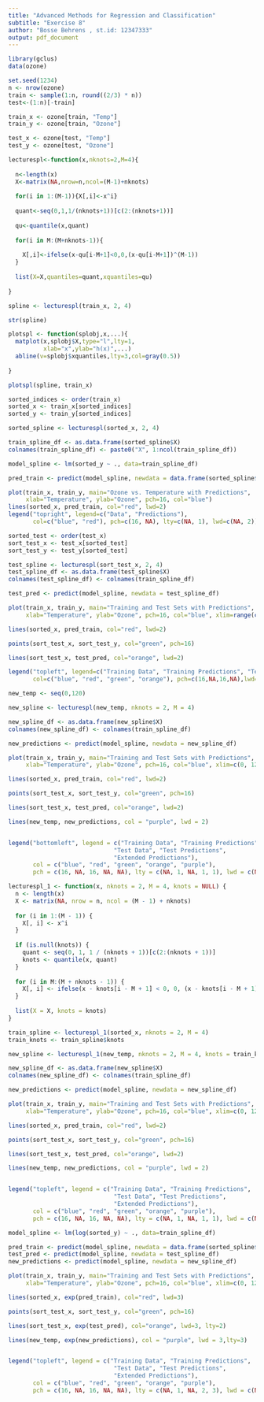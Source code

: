 ```yaml
---
title: "Advanced Methods for Regression and Classification"
subtitle: "Exercise 8"
author: "Bosse Behrens , st.id: 12347333"
output: pdf_document
---
```


```r
library(gclus)
data(ozone)
```

```r
set.seed(1234)
n <- nrow(ozone)
train <- sample(1:n, round((2/3) * n))
test<-(1:n)[-train]

train_x <- ozone[train, "Temp"]
train_y <- ozone[train, "Ozone"]

test_x <- ozone[test, "Temp"]
test_y <- ozone[test, "Ozone"]
```               

```r
lecturespl<-function(x,nknots=2,M=4){
  
  n<-length(x)                      
  X<-matrix(NA,nrow=n,ncol=(M-1)+nknots)
  
  for(i in 1:(M-1)){X[,i]<-x^i}
  
  quant<-seq(0,1,1/(nknots+1))[c(2:(nknots+1))]
  
  qu<-quantile(x,quant)
  
  for(i in M:(M+nknots-1)){
    
    X[,i]<-ifelse(x-qu[i-M+1]<0,0,(x-qu[i-M+1])^(M-1))
  }
  
  list(X=X,quantiles=quant,xquantiles=qu)
  
}
```

```r
spline <- lecturespl(train_x, 2, 4)

str(spline)

plotspl <- function(splobj,x,...){
  matplot(x,splobj$X,type="l",lty=1,
          xlab="x",ylab="h(x)",...)
  abline(v=splobj$xquantiles,lty=3,col=gray(0.5)) 
  
}

plotspl(spline, train_x)
```
```r
sorted_indices <- order(train_x)
sorted_x <- train_x[sorted_indices]
sorted_y <- train_y[sorted_indices]

sorted_spline <- lecturespl(sorted_x, 2, 4)

train_spline_df <- as.data.frame(sorted_spline$X)
colnames(train_spline_df) <- paste0("X", 1:ncol(train_spline_df))

model_spline <- lm(sorted_y ~ ., data=train_spline_df)

pred_train <- predict(model_spline, newdata = data.frame(sorted_spline$X))

plot(train_x, train_y, main="Ozone vs. Temperature with Predictions",
     xlab="Temperature", ylab="Ozone", pch=16, col="blue")
lines(sorted_x, pred_train, col="red", lwd=2)
legend("topright", legend=c("Data", "Predictions"), 
       col=c("blue", "red"), pch=c(16, NA), lty=c(NA, 1), lwd=c(NA, 2))
```

```r
sorted_test <- order(test_x)
sort_test_x <- test_x[sorted_test]
sort_test_y <- test_y[sorted_test]

test_spline <- lecturespl(sort_test_x, 2, 4)
test_spline_df <- as.data.frame(test_spline$X)
colnames(test_spline_df) <- colnames(train_spline_df) 

test_pred <- predict(model_spline, newdata = test_spline_df)

plot(train_x, train_y, main="Training and Test Sets with Predictions",
     xlab="Temperature", ylab="Ozone", pch=16, col="blue", xlim=range(c(train_x, test_x)), ylim=range(c(train_y, test_y)))

lines(sorted_x, pred_train, col="red", lwd=2)

points(sort_test_x, sort_test_y, col="green", pch=16)

lines(sort_test_x, test_pred, col="orange", lwd=2)

legend("topleft", legend=c("Training Data", "Training Predictions", "Test Data", "Test Predictions"),
       col=c("blue", "red", "green", "orange"), pch=c(16,NA,16,NA),lwd=c(NA,2,NA,2))
```


```r
new_temp <- seq(0,120)

new_spline <- lecturespl(new_temp, nknots = 2, M = 4)

new_spline_df <- as.data.frame(new_spline$X)
colnames(new_spline_df) <- colnames(train_spline_df) 

new_predictions <- predict(model_spline, newdata = new_spline_df)
```

```r
plot(train_x, train_y, main="Training and Test Sets with Predictions",
     xlab="Temperature", ylab="Ozone", pch=16, col="blue", xlim=c(0, 120), ylim = range(c(sorted_y, sort_test_y, new_predictions)))

lines(sorted_x, pred_train, col="red", lwd=2)

points(sort_test_x, sort_test_y, col="green", pch=16)

lines(sort_test_x, test_pred, col="orange", lwd=2)

lines(new_temp, new_predictions, col = "purple", lwd = 2)


legend("bottomleft", legend = c("Training Data", "Training Predictions", 
                              "Test Data", "Test Predictions", 
                              "Extended Predictions"),
       col = c("blue", "red", "green", "orange", "purple"),
       pch = c(16, NA, 16, NA, NA), lty = c(NA, 1, NA, 1, 1), lwd = c(NA, 2, NA, 2, 2))
```

```r
lecturespl_1 <- function(x, nknots = 2, M = 4, knots = NULL) {
  n <- length(x)
  X <- matrix(NA, nrow = n, ncol = (M - 1) + nknots)
  
  for (i in 1:(M - 1)) {
    X[, i] <- x^i
  }
  
  if (is.null(knots)) {
    quant <- seq(0, 1, 1 / (nknots + 1))[c(2:(nknots + 1))]
    knots <- quantile(x, quant)
  }
  
  for (i in M:(M + nknots - 1)) {
    X[, i] <- ifelse(x - knots[i - M + 1] < 0, 0, (x - knots[i - M + 1])^(M - 1))
  }
  
  list(X = X, knots = knots)
}
```

```r
train_spline <- lecturespl_1(sorted_x, nknots = 2, M = 4)
train_knots <- train_spline$knots

new_spline <- lecturespl_1(new_temp, nknots = 2, M = 4, knots = train_knots)

new_spline_df <- as.data.frame(new_spline$X)
colnames(new_spline_df) <- colnames(train_spline_df)

new_predictions <- predict(model_spline, newdata = new_spline_df)
```


```r
plot(train_x, train_y, main="Training and Test Sets with Predictions",
     xlab="Temperature", ylab="Ozone", pch=16, col="blue", xlim=c(0, 120), ylim = range(c(sorted_y, sort_test_y, new_predictions)))

lines(sorted_x, pred_train, col="red", lwd=2)

points(sort_test_x, sort_test_y, col="green", pch=16)

lines(sort_test_x, test_pred, col="orange", lwd=2)

lines(new_temp, new_predictions, col = "purple", lwd = 2)


legend("topleft", legend = c("Training Data", "Training Predictions", 
                              "Test Data", "Test Predictions", 
                              "Extended Predictions"),
       col = c("blue", "red", "green", "orange", "purple"),
       pch = c(16, NA, 16, NA, NA), lty = c(NA, 1, NA, 1, 1), lwd = c(NA, 2, NA, 2, 2))
```

```r
model_spline <- lm(log(sorted_y) ~ ., data=train_spline_df)

pred_train <- predict(model_spline, newdata = data.frame(sorted_spline$X))
test_pred <- predict(model_spline, newdata = test_spline_df)
new_predictions <- predict(model_spline, newdata = new_spline_df)
```

```r
plot(train_x, train_y, main="Training and Test Sets with Predictions",
     xlab="Temperature", ylab="Ozone", pch=16, col="blue", xlim=c(0, 120), ylim = range(c(sorted_y, sort_test_y, new_predictions)))

lines(sorted_x, exp(pred_train), col="red", lwd=3)

points(sort_test_x, sort_test_y, col="green", pch=16)

lines(sort_test_x, exp(test_pred), col="orange", lwd=3, lty=2)

lines(new_temp, exp(new_predictions), col = "purple", lwd = 3,lty=3)


legend("topleft", legend = c("Training Data", "Training Predictions", 
                              "Test Data", "Test Predictions", 
                              "Extended Predictions"),
       col = c("blue", "red", "green", "orange", "purple"),
       pch = c(16, NA, 16, NA, NA), lty = c(NA, 1, NA, 2, 3), lwd = c(NA, 2, NA, 2, 2))
```